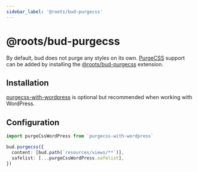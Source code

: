 ```yaml
---
sidebar_label: '@roots/bud-purgecss'
---
```



# @roots/bud-purgecss

By default, bud does not purge any styles on its own. [PurgeCSS](https://purgecss.com/) support can be added by installing the [@roots/bud-purgecss](/extensions/bud-purgecss) extension.

## Installation

[purgecss-with-wordpress](https://purgecss.com/guides/wordpress.html) is optional but recommended when working with WordPress.

<Install packages="@roots/bud-purgecss purgecss-with-wordpress" />

## Configuration

```ts title="bud.config.js"
import purgeCssWordPress from `purgecss-with-wordpress`

bud.purgecss({
  content: [bud.path(`resources/views/**`)],
  safelist: [...purgeCssWordPress.safelist],
})
```
